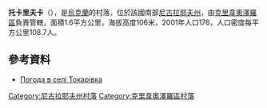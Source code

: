 {{coord|48|6|16|N|30|38|7|E|scale:100000|display=title}}

'''托卡里夫卡'''（{{lang-uk|Токарівка}}），是[[烏克蘭|烏克蘭]]的村落，位於該國南部[[尼古拉耶夫州|尼古拉耶夫州]]，由[[克里韋奧澤羅區|克里韋奧澤羅區]]負責管轄，面積1.6平方公里，海拔高度106米，2001年人口176，人口密度每平方公里108.7人。

==參考資料==
* [http://weather.in.ua/ua/nikolaevskaja/26246 Погода в селі Токарівка] {{Wayback|url=http://weather.in.ua/ua/nikolaevskaja/26246 |date=20160607111235 }}

[[Category:尼古拉耶夫州村落|Category:尼古拉耶夫州村落]]
[[Category:克里韋奧澤羅區村落|Category:克里韋奧澤羅區村落]]


{{Mykolaiv-geo-stub}}